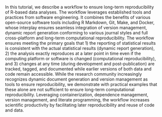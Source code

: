 In this tutorial, we describe a workflow to ensure long-term reproducibility of R-based data analyses. The workflow leverages established tools and practices from software engineering. It combines the benefits of various open-source software tools including R Markdown, Git, Make, and Docker, whose interplay ensures seamless integration of version management, dynamic report generation conforming to various journal styles and full cross-platform and long-term computational reproducibility. The workflow ensures meeting the primary goals that 1) the reporting of statistical results is consistent with the actual statistical results (dynamic report generation), 2) the analysis exactly reproduces at a later point in time even if the computing platform or software is changed (computational reproducibility), and 3) changes at any time (during development and post-publication) are tracked, tagged, and documented while earlier versions of both data and code remain accessible. While the research community increasingly recognizes dynamic document generation and version management as tools to ensure reproducibility, we demonstrate with practical examples that these alone are not sufficient to ensure long-term computational reproducibility. Leveraging containerization, dependence management, version management, and literate programming, the workflow increases scientific productivity by facilitating later reproducibility and reuse of code and data.
